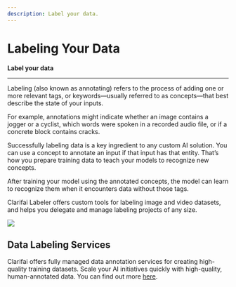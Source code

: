 ```yaml
---
description: Label your data.
---
```


# Labeling Your Data

**Label your data**
<hr />

Labeling (also known as annotating) refers to the process of adding one or more relevant tags, or keywords—usually referred to as concepts—that best describe the state of your inputs.

For example, annotations might indicate whether an image contains a jogger or a cyclist, which words were spoken in a recorded audio file, or if a concrete block contains cracks.

Successfully labeling data is a key ingredient to any custom AI solution. You can use a concept to annotate an input if that input has that entity. That’s how you prepare training data to teach your models to recognize new concepts.

After training your model using the annotated concepts, the model can learn to recognize them when it encounters data without those tags.

Clarifai Labeler offers custom tools for labeling image and video datasets, and helps you delegate and manage labeling projects of any size.

![](/img/scribe.svg)

## Data Labeling Services

Clarifai offers fully managed data annotation services for creating high-quality training datasets. Scale your AI initiatives quickly with high-quality, human-annotated data. You can find out more [here](https://www.clarifai.com/data-annotation-services).


